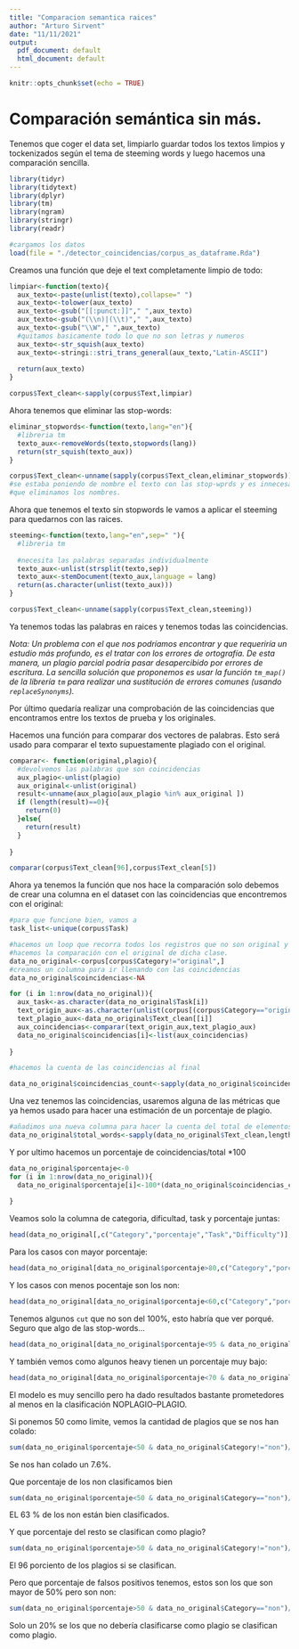 ```yaml
---
title: "Comparacion semantica raices"
author: "Arturo Sirvent"
date: "11/11/2021"
output:
  pdf_document: default
  html_document: default
---
```


```r
knitr::opts_chunk$set(echo = TRUE)
```


# Comparación semántica sin más.

Tenemos que coger el data set, limpiarlo guardar todos los textos limpios y tockenizados según el tema de steeming words y luego hacemos una comparación sencilla.

```r
library(tidyr)
library(tidytext)
library(dplyr)
library(tm)
library(ngram)
library(stringr)
library(readr)
```

```r
#cargamos los datos
load(file = "./detector_coincidencias/corpus_as_dataframe.Rda")

```

Creamos una función que deje el text completamente limpio de todo:


```r
limpiar<-function(texto){
  aux_texto<-paste(unlist(texto),collapse=" ")
  aux_texto<-tolower(aux_texto) 
  aux_texto<-gsub("[[:punct:]]"," ",aux_texto)
  aux_texto<-gsub("(\\n)|(\\t)"," ",aux_texto)
  aux_texto<-gsub("\\W"," ",aux_texto)
  #quitamos basicamente todo lo que no son letras y numeros
  aux_texto<-str_squish(aux_texto)
  aux_texto<-stringi::stri_trans_general(aux_texto,"Latin-ASCII") 
  
  return(aux_texto)
}

```

```r
corpus$Text_clean<-sapply(corpus$Text,limpiar)

```


Ahora tenemos que eliminar las stop-words:

```r
eliminar_stopwords<-function(texto,lang="en"){
  #libreria tm
  texto_aux<-removeWords(texto,stopwords(lang))
  return(str_squish(texto_aux))
}
```

```r
corpus$Text_clean<-unname(sapply(corpus$Text_clean,eliminar_stopwords))
#se estaba poniendo de nombre el texto con las stop-wprds y es innecesario ese uso de memoria, asi
#que eliminamos los nombres.
```

Ahora que tenemos el texto sin stopwords le vamos a aplicar el steeming para quedarnos con las raices.

```r
steeming<-function(texto,lang="en",sep=" "){
  #libreria tm
  
  #necesita las palabras separadas individualmente
  texto_aux<-unlist(strsplit(texto,sep))
  texto_aux<-stemDocument(texto_aux,language = lang)
  return(as.character(unlist(texto_aux)))
}

```


```r
corpus$Text_clean<-unname(sapply(corpus$Text_clean,steeming))

```


Ya tenemos todas las palabras en raices y tenemos todas las coincidencias. 


_Nota: Un problema con el que nos podríamos encontrar y que requeriría un estudio más profundo, es el tratar con los errores de ortografía. De esta manera, un plagio parcial podría pasar desapercibido por errores de escritura. La sencilla solución que proponemos es usar la función `tm_map()` de la librería `tm` para realizar una sustitución de errores comunes (usando `replaceSynonyms`)._

Por último quedaría realizar una comprobación de las coincidencias que encontramos entre los textos de prueba y los originales.

Hacemos una función para comparar dos vectores de palabras. Esto será usado para comparar el texto supuestamente plagiado con el original.


```r
comparar<- function(original,plagio){
  #devolvemos las palabras que son coincidencias 
  aux_plagio<-unlist(plagio)
  aux_original<-unlist(original)
  result<-unname(aux_plagio[aux_plagio %in% aux_original ])
  if (length(result)==0){
    return(0)
  }else{
    return(result)
  }
  
}
```

```r
comparar(corpus$Text_clean[96],corpus$Text_clean[5])
```


Ahora ya tenemos la función que nos hace la comparación solo debemos de crear una columna en el dataset con las coincidencias que encontremos con el original:


```r
#para que funcione bien, vamos a 
task_list<-unique(corpus$Task)

#hacemos un loop que recorra todos los registros que no son original y según su tipo de task,
#hacemos la comparación con el original de dicha clase.
data_no_original<-corpus[corpus$Category!="original",]
#creamos un columna para ir llenando con las coincidencias
data_no_original$coincidencias<-NA

for (i in 1:nrow(data_no_original)){
  aux_task<-as.character(data_no_original$Task[i])
  text_origin_aux<-as.character(unlist(corpus[(corpus$Category=="original") & (corpus$Task==aux_task),"Text_clean"]))
  text_plagio_aux<-data_no_original$Text_clean[[i]]
  aux_coincidencias<-comparar(text_origin_aux,text_plagio_aux)
  data_no_original$coincidencias[i]<-list(aux_coincidencias)
  
}

#hacemos la cuenta de las coincidencias al final

data_no_original$coincidencias_count<-sapply(data_no_original$coincidencias,length)

```


Una vez tenemos las coincidencias, usaremos alguna de las métricas que ya hemos usado para hacer una estimación de un porcentaje de plagio.


```r
#añadimos una nueva columna para hacer la cuenta del total de elementos en text_clean
data_no_original$total_words<-sapply(data_no_original$Text_clean,length)
```

Y por ultimo hacemos un porcentaje de coincidencias/total *100

```r
data_no_original$porcentaje<-0
for (i in 1:nrow(data_no_original)){
  data_no_original$porcentaje[i]<-100*(data_no_original$coincidencias_count[i]/data_no_original$total_words[i])
  
}

```

Veamos solo la columna de categoria, dificultad, task y porcentaje juntas:

```r
head(data_no_original[,c("Category","porcentaje","Task","Difficulty")],20)
```


Para los casos con mayor porcentaje: 

```r
head(data_no_original[data_no_original$porcentaje>80,c("Category","porcentaje","Task","Difficulty")],20)
```



Y los casos con menos pocentaje son los non:
```r
head(data_no_original[data_no_original$porcentaje<60,c("Category","porcentaje","Task","Difficulty")],20)
```


Tenemos algunos `cut` que no son del 100%, esto habría que ver porqué. Seguro que algo de las stop-words...
```r
head(data_no_original[data_no_original$porcentaje<95 & data_no_original$Category=="cut",c("Category","porcentaje","Task","Difficulty")],20)
```



Y también vemos como algunos heavy tienen un porcentaje muy bajo:
```r
head(data_no_original[data_no_original$porcentaje<70 & data_no_original$Category=="heavy",c("Category","porcentaje","Task","Difficulty")],20)
```


El modelo es muy sencillo pero ha dado resultados bastante prometedores al menos en la clasificación NOPLAGIO--PLAGIO.

Si ponemos 50 como limite, vemos la cantidad de plagios que se nos han colado:


```r
sum(data_no_original$porcentaje<50 & data_no_original$Category!="non")/sum(data_no_original$porcentaje<50)*100
```

Se nos han colado un  7.6%.


Que porcentaje de los non clasificamos bien
```r
sum(data_no_original$porcentaje<50 & data_no_original$Category=="non")/sum( data_no_original$Category=="non")*100
```
EL 63 % de los non están bien clasificados.

Y que porcentaje del resto se clasifican como plagio?

```r
sum(data_no_original$porcentaje>50 & data_no_original$Category!="non")/sum( data_no_original$Category!="non")*100
```

El 96 porciento de los plagios si se clasifican.

Pero que porcentaje de falsos positivos tenemos, estos son los que son mayor de 50% pero son non:

```r
sum(data_no_original$porcentaje>50 & data_no_original$Category=="non")/sum( data_no_original$porcentaje>50)*100
```
Solo un 20% se los que no debería clasificarse como plagio se clasifican como plagio.

